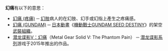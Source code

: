 '''幻痛'''有以下的意思：
*[[幻痛_(疼痛)|幻痛 (疼痛)]] ─ [[幻肢|幻肢]]病人的在幻肢、幻手或幻指上產生之疼痛感。
*[[幻痛_(GUNDAM)|幻痛 (GUNDAM)]] ─ [[日本|日本]][[動畫|動畫]]《[[機動戰士GUNDAM_SEED_DESTINY|機動戰士GUNDAM SEED DESTINY]]》的架空[[武裝組織|武裝組織]]。
*[[潛龍諜影V_幻痛|潜龙谍影V：幻痛]]（Metal Gear Solid V: The Phantom Pain） ─ [[潜龙谍影系列|潜龙谍影系列]]游戏于2015年推出的作品。

{{disambig|CAT=二字作品消歧義}}